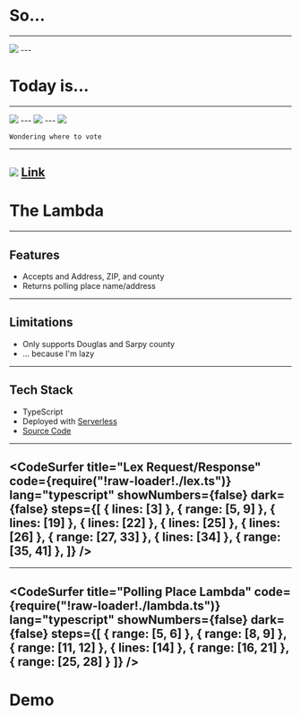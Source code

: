 

# So...
---
<Image src="https://i.imgflip.com/2hj5s9.jpg"/>
---

# Today is...
---
<Image src='https://66.media.tumblr.com/tumblr_m9nhptjflK1rp4uy8o1_500.gif'/>
---
<Image src='https://i.giphy.com/media/3o6wrzl6F3NcvOZjZm/giphy.webp'/>
---
<Image src='https://i.giphy.com/media/l0Iy6nCgWE0b5Jh96/giphy.webp'/>

```notes
Wondering where to vote
```
---
![](assets/polling-place.png)
[Link](https://www.votercheck.necvr.ne.gov/VoterView/PollingPlaceSearch.do)
---

# The Lambda
---

## Features
- Accepts and Address, ZIP, and county
- Returns polling place name/address
---

## Limitations
- Only supports Douglas and Sarpy county
- ... because I'm lazy
---

## Tech Stack
- TypeScript
- Deployed with [Serverless](https://serverless.com/)
- [Source Code](https://github.com/JakePartusch/polling-place-bot-lambda)
---
<CodeSurfer
  title="Lex Request/Response"
  code={require("!raw-loader!./lex.ts")}
  lang="typescript"
  showNumbers={false}
  dark={false}
  steps={[
    { lines: [3] },
    { range: [5, 9] },
    { lines: [19] },
    { lines: [22] },
    { lines: [25] },
    { lines: [26] },
    { range: [27, 33] },
    { lines: [34] },
    { range: [35, 41] },
  ]}
/>
---
---
<CodeSurfer
  title="Polling Place Lambda"
  code={require("!raw-loader!./lambda.ts")}
  lang="typescript"
  showNumbers={false}
  dark={false}
  steps={[
    { range: [5, 6] },
    { range: [8, 9] },
    { range: [11, 12] },
    { lines: [14] },
    { range: [16, 21] },
    { range: [25, 28] }
  ]}
/>
---

# Demo